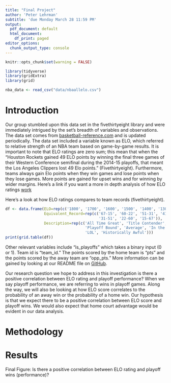 ```yaml
---
title: "Final Project"
author: 'Peter Lehrman'
subtitle: 'due Monday March 28 11:59 PM'
output:
  pdf_document: default
  html_document:
    df_print: paged
editor_options:
  chunk_output_type: console
---
```


```r
knitr::opts_chunk$set(warning = FALSE)
```


```r
library(tidyverse)
library(gridExtra)
library(grid)
```

```r
nba_data <- read_csv("data/nbaallelo.csv")
```

# Introduction 

Our group stumbled upon this data set in the fivethirtyeight library and were immediately intrigued by the set's breadth of variables and observations. The data set comes from [basketball-reference.com](https://www.basketball-reference.com/) and is updated periodically. The data set included a variable known as ELO, which referred to relative strength of an NBA team based on game-by-game results. It is important to note that ELO ratings are zero sum; this mean that when the "Houston Rockets gained 49 ELO points by winning the final three games of their Western Conference semifinal during the 2014-15 playoffs, that meant the Los Angeles Clippers lost 49 Elo points." (Fivethirtyeight). Furthermore, teams always gain Elo points when they win games and lose points when they lose games. More points are gained for upset wins and for winning by wider margins. Here's a link if you want a more in depth analysis of how ELO ratings [work](https://fivethirtyeight.com/features/how-we-calculate-nba-elo-ratings/#:~:text=Here's%20the%20formula%3A%20Take%20the,of%20victory%20for%20the%20game.)


Here's a look at how ELO ratings compares to team records (fivethirtyeight). 

```r
df <- data.frame(ELO=rep(c('1800', '1700', '1600', '1500', '1400', '1300', '1200')),
                 Equivalent_Record=rep(c('67-15', '60-22', '51-31', '41-41', 
                                         '31-51', '22-60', '15-67')),
                 Description=rep(c('All Time Great', 'Title Contender', 
                                   'Playoff Bound', 'Average', 'In the Lottery', 
                                   'LOL', 'Historically Awful')))
print(grid.table(df))
```

Other relevant variables include "is_playoffs" which takes a binary input (0 or 1). Team id is "team_id." The points scored by the home team is "pts" and the points scored by the away team are "opp_pts." More information can be gained by looking at our README file on [GitHub](https://github.com/plehrman/final_project/blob/main/README.md). 

Our research question we hope to address in this investigation is there a positive correlation between ELO rating and playoff performance? When we say playoff performance, we are referring to wins in playoff games. Along the way, we will also be looking at how ELO score correlates to the probability of an away win or the probability of a home win. Our hypothesis is that we expect there to be a positive correlation between ELO score and playoff wins. We would also expect that home court advantage would be evident in our data analysis. 

# Methodology


# Results

Final Figure: Is there a positive correlation between ELO rating and playoff wins (performance)?











